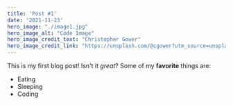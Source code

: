 ```yaml
---
title: 'Post #1'
date: '2021-11-23'
hero_image: "./image1.jpg"
hero_image_alt: "Code Image"
hero_image_credit_text: "Christopher Gower"
hero_image_credit_link: "https://unsplash.com/@cgower?utm_source=unsplash&utm_medium=referral&utm_content=creditCopyText"
---
```

This is my first blog post! Isn't it *great*?
Some of my **favorite** things are:
* Eating
* Sleeping
* Coding
  